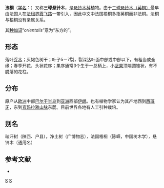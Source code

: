 {{not|法国梧桐}}
{{Speciesbox
| image = Fruits of Platanus orientalis.jpg
| image_caption = 法桐
| genus = Platanus
| species = orientalis
| authority = [[Linn.|Linn.]], 1753
}}

'''法桐'''（[[学名|学名]]：{{lang|la|''Platanus orientalis''}}）又称'''三球悬铃木'''，是[[悬铃木科|悬铃木科]]植物。由于[[英桐|二球悬铃木（英桐）]]最早由法国人在[[上海法租界|法租界]][[霞飞路_(上海)|霞飞路]]一带引入，因此中文中法国梧桐多指英桐而非法桐。法桐与梧桐没有亲属关系。

其[[种加词|种加词]]“''orientalis''”意为“东方的”。

==形态==
落叶[[乔木|乔木]]；灰褐色树干；叶子5－7裂，裂深达叶面中部或中部以下，有粗齿或全缘；春季开花，头状花序；果序通常3个生于一总柄上，小[[坚果|坚果]]顶端圆锥状，有不脱落的花柱。

==分布==
原产从[[欧洲|欧洲]]中部[[巴尔干半岛|巴尔干半岛]]到[[亚洲|亚洲]]西部[[伊朗|伊朗]]。也有植物学家认为其产地西到[[西班牙|西班牙]]，东到[[喜玛拉雅山脉|喜玛拉雅山脉]]东麓。目前世界各地有人工引种栽培。

== 别名 ==
祛汗树（陕西、户县），净土树（广博物志），法国梧桐（陈嵘，中国树木学），悬铃木（通用名）

== 参考文献 ==
<div class="references-small">
* {{cite web| url =http://www.bioinfo.cn/db05/KmzwSpecies.php?action=view&id=17091| title =三球悬铃木| work =《中国高等植物数据库全库》| publisher =中国科学院微生物研究所| author =昆明植物研究所| accessdate =2009-02-25| deadurl =yes| archiveurl =https://web.archive.org/web/20160305105721/http://www.bioinfo.cn/db05/KmzwSpecies.php?action=view&id=17091| archivedate =2016-03-05}}
</div>

{{Commons|Platanus orientalis}}
{{Taxonbar|from=Q161105}}

[[Category:悬铃木属|S]]
[[Category:1753年描述的植物|S]]